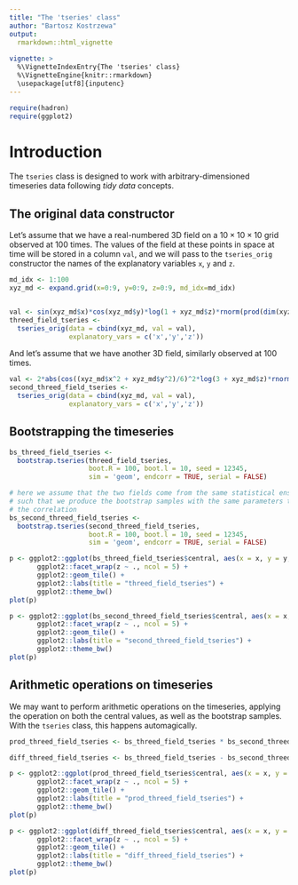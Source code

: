 ```yaml
---
title: "The 'tseries' class"
author: "Bartosz Kostrzewa"
output: 
  rmarkdown::html_vignette
  
vignette: >
  %\VignetteIndexEntry{The 'tseries' class}
  %\VignetteEngine{knitr::rmarkdown}
  \usepackage[utf8]{inputenc}
---
```


```r
require(hadron)
require(ggplot2)
```

# Introduction

The `tseries` class is designed to work with arbitrary-dimensioned timeseries data following *tidy data* concepts. 

## The original data constructor

Let's assume that we have a real-numbered 3D field on a $10 \times 10 \times 10$ grid observed at $100$ times.
The values of the field at these points in space at time will be stored in a column `val`, and we will pass to the `tseries_orig` constructor the names of the explanatory variables `x`, `y` and `z`.

```r
md_idx <- 1:100
xyz_md <- expand.grid(x=0:9, y=0:9, z=0:9, md_idx=md_idx)


val <- sin(xyz_md$x)*cos(xyz_md$y)*log(1 + xyz_md$z)*rnorm(prod(dim(xyz_md)))
threed_field_tseries <- 
  tseries_orig(data = cbind(xyz_md, val = val),
               explanatory_vars = c('x','y','z'))
```

And let's assume that we have another 3D field, similarly observed at $100$ times.

```r
val <- 2*abs(cos((xyz_md$x^2 + xyz_md$y^2)/6)^2*log(3 + xyz_md$z)*rnorm(prod(dim(xyz_md))))
second_threed_field_tseries <-
  tseries_orig(data = cbind(xyz_md, val = val),
               explanatory_vars = c('x','y','z'))
```


## Bootstrapping the timeseries

```r
bs_threed_field_tseries <- 
  bootstrap.tseries(threed_field_tseries,
                    boot.R = 100, boot.l = 10, seed = 12345,
                    sim = 'geom', endcorr = TRUE, serial = FALSE)

# here we assume that the two fields come from the same statistical ensemble,
# such that we produce the bootstrap samples with the same parameters to preserve
# the correlation
bs_second_threed_field_tseries <-
  bootstrap.tseries(second_threed_field_tseries,
                    boot.R = 100, boot.l = 10, seed = 12345,
                    sim = 'geom', endcorr = TRUE, serial = FALSE)
```

```r
p <- ggplot2::ggplot(bs_threed_field_tseries$central, aes(x = x, y = y, fill = val)) +
       ggplot2::facet_wrap(z ~ ., ncol = 5) +
       ggplot2::geom_tile() +
       ggplot2::labs(title = "threed_field_tseries") +
       ggplot2::theme_bw()
plot(p)
```

```r
p <- ggplot2::ggplot(bs_second_threed_field_tseries$central, aes(x = x, y = y, fill = val)) +
       ggplot2::facet_wrap(z ~ ., ncol = 5) +
       ggplot2::geom_tile() +
       ggplot2::labs(title = "second_threed_field_tseries") +
       ggplot2::theme_bw()
plot(p)
```

## Arithmetic operations on timeseries

We may want to perform arithmetic operations on the timeseries, applying the operation on both the central values, as well as the bootstrap samples.
With the `tseries` class, this happens automagically.

```r
prod_threed_field_tseries <- bs_threed_field_tseries * bs_second_threed_field_tseries

diff_threed_field_tseries <- bs_threed_field_tseries - bs_second_threed_field_tseries
```

```r
p <- ggplot2::ggplot(prod_threed_field_tseries$central, aes(x = x, y = y, fill = val)) +
       ggplot2::facet_wrap(z ~ ., ncol = 5) +
       ggplot2::geom_tile() +
       ggplot2::labs(title = "prod_threed_field_tseries") +
       ggplot2::theme_bw()
plot(p)
```

```r
p <- ggplot2::ggplot(diff_threed_field_tseries$central, aes(x = x, y = y, fill = val)) +
       ggplot2::facet_wrap(z ~ ., ncol = 5) +
       ggplot2::geom_tile() +
       ggplot2::labs(title = "diff_threed_field_tseries") +
       ggplot2::theme_bw()
plot(p)
```


